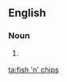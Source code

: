 ==English==

===Noun===
{{en-plural noun|sg=[[fish]] [['n']] [[chips]]}}

# {{context|plurale tantum}} {{alternative form of|fish and chips}}

[[ta:fish 'n' chips]]